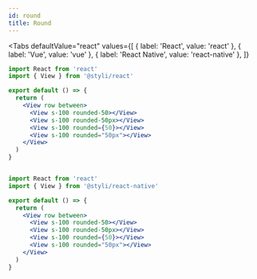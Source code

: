 ```yaml
---
id: round
title: Round
---
```



<Round />


<Tabs
  defaultValue="react"
  values={[
    { label: 'React', value: 'react' },
    { label: 'Vue', value: 'vue' },
    { label: 'React Native', value: 'react-native' },
  ]}
>
  <TabItem value="react">


```jsx
import React from 'react'
import { View } from '@styli/react'

export default () => {
  return (
    <View row between>
      <View s-100 rounded-50></View>
      <View s-100 rounded-50px></View>
      <View s-100 rounded={50}></View>
      <View s-100 rounded="50px"></View>
    </View>
  )
}
```

  </TabItem>
  <TabItem value="vue">

```vue

```

  </TabItem>
  <TabItem value="react-native">


```jsx
import React from 'react'
import { View } from '@styli/react-native'

export default () => {
  return (
    <View row between>
      <View s-100 rounded-50></View>
      <View s-100 rounded-50px></View>
      <View s-100 rounded={50}></View>
      <View s-100 rounded="50px"></View>
    </View>
  )
}
```

  </TabItem>
</Tabs>


